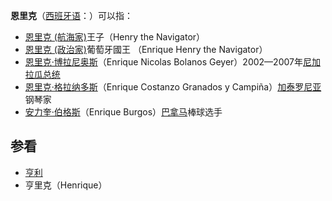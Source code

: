 '''恩里克'''（[[西班牙语|西班牙语]]：'''{{lang|es|Enrique}}'''）可以指：

*[[恩里克_(航海家)|恩里克 (航海家)]]王子（Henry the Navigator）
*[[恩里克_(政治家)|恩里克 (政治家)]]葡萄牙國王 （Enrique Henry the Navigator）
*[[恩里克·博拉尼奥斯|恩里克·博拉尼奥斯]]（Enrique Nicolas Bolanos Geyer）2002—2007年[[尼加拉瓜总统|尼加拉瓜总统]]
*[[恩里克·格拉纳多斯|恩里克·格拉纳多斯]]（Enrique Costanzo Granados y Campiña）[[加泰罗尼亚|加泰罗尼亚]]钢琴家
*[[安力奎·伯格斯|安力奎·伯格斯]]（Enrique Burgos）[[巴拿马|巴拿马]]棒球选手

==参看==
*[[亨利|亨利]]
*亨里克（Henrique）

{{消歧义|E|Cat=三字人名消歧义}}